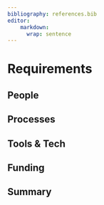 ```yaml
---
bibliography: references.bib
editor:
    markdown: 
      wrap: sentence
---
```


# Requirements
<!-- 
An idea of what is required to make the project actually happen
-->

## People
<!--
Who needs to be involved, what's the proposed structure, what will it take to get their involvement?
-->

## Processes
<!-- 
What processes need to be put in place e.g. codes of conduct, regular ISC meetings, handover to the community at large?
-->

## Tools & Tech
<!--
What is going to be needed to deliver this project? 

Will cloud computing be used - if yes are there are necessary components that will be deciding factors between providers?

Are there tools or tech that don't exist that will be produced to facilitate the project?
-->

## Funding
<!-- 
[TO DO] THE GUIDANCE IS PRETTY UNCLEAR, ESP IN LIGHT OF GABOR'S PROPOSAL VS AWARD SIZE

-->

## Summary
<!--
A summary of the requirements that contextualises the costs
-->